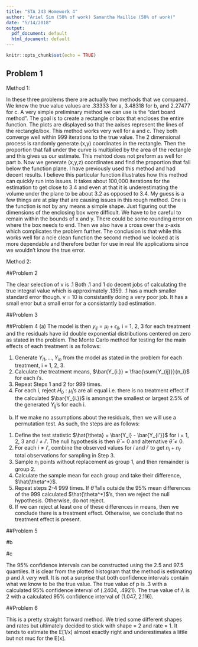 ```yaml
---
title: "STA 243 Homework 4"
author: "Ariel Sim (50% of work) Samantha Maillie (50% of work)"
date: "5/14/2018"
output:
  pdf_document: default
  html_document: default
---
```


```r
knitr::opts_chunk$set(echo = TRUE)
```

## Problem 1

Method 1: 

In these three problems there are actually two methods that we compared. We know the true value values are .33333 for a, 3.48318 for b, and 2.27477 for c. A very simple preliminary method we can use is the "dart board method". The goal is to create a rectangle or box that encloses the entire function. The plots are displayed so that the axises represent the lines of the rectangle/box. This method works very well for a and c. They both converge well within 999 iterations to the true value. The 2 dimensional process is randomly generate (x,y) coordinates in the rectangle. Then the proportion that fall under the curve is multiplied by the area of the rectangle and this gives us our estimate. This mehtod does not preform as well for part b. Now we generate (x,y,z) coordinates and find the proportion that fall below the function plane. I have previously used this method and had decent results. I believe this particular function illustrates how this method can quickly run into issues. It takes about 100,000 iterations for the estimation to get close to 3.4 and even at that it is underestimating the volume under the plane to be about 3.2 as opposed to 3.4. My guess is a few things are at play that are causing issues in this rough method. One is the function is not by any means a simple shape. Just figuring out the dimensions of the enclosing box were difficult. We have to be careful to remain within the bounds of x and y. There could be some rounding error on where the box needs to end. Then we also have a cross over the z-axis which complicates the problem further. The conclusion is that while this works well for a ncie clean function the second method we looked at is more dependable and therefore better for use in real life applications since we wouldn't know the true error. 

Method 2: 

##Problem 2

The clear selection of v is .1 Both .1 and 1 do decent jobs of calculating the true integral value which is approximately .1359. .1 has a much smaller standard error though. v = 10 is consistantly doing a very poor job. It has a small error but a small error for a consistantly bad estimation. 

##Problem 3

##Problem 4
(a) The model is then $y_{ij} = \mu_i + \epsilon_{ij}$, i = 1, 2, 3 for each treatment and the residuals have iid double exponential distributions centered on zero as stated in the problem. The Monte Carlo method for testing for the main effects of each treatment is as follows:

1. Generate $Y_{i1},\dots,Y_{in}$ from the model as stated in the problem for each treatment, i = 1, 2, 3.
2. Calculate the treatment means, $\bar{Y_{i.}} = \frac{\sum{Y_{ij}}}{n_i}$ for each i's. 
3. Repeat Steps 1 and 2 for 999 times.
4. For each i, reject $H_0: \mu_i$'s are all equal i.e. there is no treatment effect if the calculated $\bar{Y_{i.}}$ is amongst the smallest or largest 2.5% of the generated $Y_{ij}$'s for each i. 

(b) If we make no assumptions about the residuals, then we will use a permutation test. As such, the steps are as follows:

1. Define the test statistic $\hat{\theta} = \bar{Y_i} - \bar{Y_{i'}}$ for i = 1, 2, 3 and $i \neq i'$. The null hypothesis is then $\hat{\theta} = 0$ and alternative $\hat{\theta} \neq 0$.
2. For each $i \neq i'$, combine the observed values for $i$ and $i'$ to get $n_i + n_{i'}$ total observations for sampling in Step 3.
3. Sample $n_i$ points without replacement as group 1, and then remainder is group 2.
4. Calculate the sample mean for each group and take their difference, $\hat{\theta^*}$.
5. Repeat steps 2-4 999 times. If $\hat{\theta}$ falls outside the 95% mean differences of the 999 calculated  $\hat{\theta^*}$'s, then we reject the null hypothesis. Otherwise, do not reject.
6. If we can reject at least one of these differences in means, then we conclude there is a treatment effect. Otherwise, we conclude that no treatment effect is present.  

##Problem 5

#b

#c 

The 95% confidence intervals can be constructed using the 2.5 and 97.5 quantiles. It is clear from the plotted histogram that the method is estimating p and $\lambda$ very well. It is not a surprise that both confidence intervals contain what we know to be the true value. The true value of p is .3 with a calculated 95% confidence interval of (.2404, .4921). The true value of $\lambda$ is 2 with a calculated 95% confidence interval of (1.047, 2.116). 


##Problem 6

This is a pretty straight forward method. We tried some different shapes and rates but ultimately decided to stick with shape = 2 and rate = 1. It tends to estimate the E[1/x] almost exactly right and underestimates a little but not muc for the E[x]. 